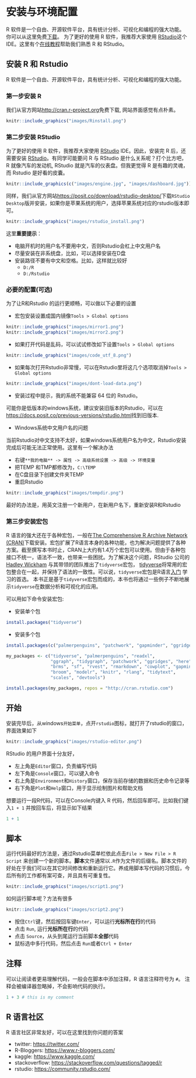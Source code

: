# 安装与环境配置 {#baseR-install}


R 软件是一个自由、开源软件平台，具有统计分析、可视化和编程的强大功能。
你可以从这里免费[下载](https://cloud.r-project.org)。 为了更好的使用 R 软件，我推荐大家使用 [RStudio](https://www.rstudio.com/products/rstudio)这个 IDE。这里有个[在线教程](https://www.rstudio.com/online-learning/)帮助我们熟悉 R 和 RStudio。





## 安装 R 和 Rstudio

R 软件是一个自由、开源软件平台，具有统计分析、可视化和编程的强大功能。


### 第一步安装 R

我们从官方网站[http://cran.r-project.org](https://cloud.r-project.org)免费下载, 网站界面感觉有点朴素。


```r
knitr::include_graphics("images/Rinstall.png")
```



### 第二步安装 RStudio

为了更好的使用 R 软件，我推荐大家使用 [RStudio](https://posit.co/download/rstudio-desktop/) IDE。因此，安装完 R 后，还需要安装 [RStudio](https://posit.co/download/rstudio-desktop/)。有同学可能要问 R 与 RStudio 是什么关系呢？打个比方吧，R 就像汽车的发动机, RStudio 就是汽车的仪表盘。但我更觉得 R 是有趣的灵魂，而 Rstudio 是好看的皮囊。

```r
knitr::include_graphics(c("images/engine.jpg", "images/dashboard.jpg"))
```


同样，我们从官方网站[https://posit.co/download/rstudio-desktop/](https://posit.co/download/rstudio-desktop/)下载`RStudio Desktop`版并安装，如果你是苹果系统的用户，选择苹果系统对应的rstudio版本即可。

```r
knitr::include_graphics("images/rstudio_install.png")
```


::: {.rmdnote}
这里**重要提示**：

- 电脑开机时的用户名不要用中文，否则Rstudio会杠上中文用户名
- 尽量安装在非系统盘，比如，可以选择安装在D盘
- 安装路径不要有中文和空格。比如，这样就比较好
   - `D:/R`
   - `D:/Rstudio`

:::





### 必要的配置(可选)

为了让R和Rstudio 的运行更顺畅，可以做以下必要的设置

- 宏包安装设置成国内镜像`Tools > Global options`

```r
knitr::include_graphics("images/mirror1.png")
knitr::include_graphics("images/mirror2.png")
```

- 如果打开代码是乱码，可以试试修改如下设置`Tools > Global options`

```r
knitr::include_graphics("images/code_utf_8.png")
```

- 如果每次打开Rstudio非常慢，可以在Rstudio里将这几个选项取消掉`Tools > Global options`
```r
knitr::include_graphics("images/dont-load-data.png")
```

- 安装过程中提示，我的系统不能兼容 64 位的 Rstudio。

可能你是低版本的windows系统，建议安装旧版本的Rstudio，可以在[https://docs.posit.co/previous-versions/rstudio.html](https://rstudio.com/products/rstudio/older-versions/)找到旧版本.

- Windows系统中文用户名的问题

::: {.rmdnote}

当前Rstudio对中文支持不太好，如果windows系统用户名为中文，Rstudio安装完成后可能无法正常使用。这里有一个解决办法

- 右键`**我的电脑** -> 属性 -> 高级系统设置 -> 高级 -> 环境变量`
- 把TEMP 和TMP都修改为，`C:\TEMP`
- 在C盘目录下创建文件夹TEMP
- 重启Rstudio 

:::

```r
knitr::include_graphics("images/tempdir.png")
```

最好的办法是，用英文注册一个新用户，在新用户名下，重新安装R和Rstudio

### 第三步安装宏包

R 语言的强大还在于各种宏包，一般在[The Comprehensive R Archive Network (CRAN)](https://cran.r-project.org)下载安装。宏包扩展了R语言本身的各种功能，也为解决问题提供了各种方案。截至撰写本书时止，CRAN上大约有1.4万个宏包可以使用。但由于各种包接口不统一，语法不一致，也带来一些困扰。为了解决这个问题，RStudio 公司的[Hadley Wickham](http://hadley.nz) 与其带领的团队推出了`tidyverse`宏包， [tidyverse](https://www.tidyverse.org)将常用的宏包整合在一起，并保持了语法的一致性。可以说，`tidyverse`宏包是R语言[入门](http://varianceexplained.org/r/teach-tidyverse/) 学习的首选。
本书正是基于`tidyverse`宏包而成的，本书也将通过一些例子不断地展示`tidyverse`在数据分析和可视化的应用。

可以用如下命令安装宏包:

- 安装单个包
```r
install.packages("tidyverse")
```

- 安装多个包
```r
install.packages(c("palmerpenguins", "patchwork", "gapminder", "ggridges", "readxl"))
```


```r
my_packages <- c("tidyverse", "palmerpenguins", "readxl",
                 "ggraph", "tidygraph", "patchwork", "ggridges", "here", 
                 "brms", "sf", "rvest", "rmarkdown", "cowplot", "gapminder",
                 "broom", "modelr", "knitr", "rlang", "tidytext",  
                 "scales", "devtools")

install.packages(my_packages, repos = "http://cran.rstudio.com")
```





## 开始 

安装完毕后，从windows`开始菜单`，点开`rstudio`图标，就打开了rstudio的窗口，界面效果如下

```r
knitr::include_graphics("images/rstudio-editor.png")
```



RStudio 的用户界面十分友好，

- 左上角是`Editor`窗口，负责编写代码
- 左下角是`Console`窗口，可以键入命令
- 右上角是`Environment`和`History`窗口，保存当前存储的数据和历史命令记录等
- 右下角是`Plot`和`Help`窗口，用于显示绘制图片和帮助文档

想要运行一段R代码，可以在Console内键入 R 代码，然后回车即可。比如我们键入`1 + 1` 并按回车后，将显示如下结果
```r
1 + 1
```




## 脚本

运行代码最好的方法是，通过Rstudio菜单栏依此点击`File > New File > R Script` 来创建一个新的脚本。**脚本**文件通常以`.R`作为文件的后缀名。脚本文件的好处在于我们可以在其它时间修改和重新运行它。养成用脚本写代码的习惯后，今后所有的工作都有案可查，并且具有可重复性。

```r
knitr::include_graphics("images/script1.png")
```


如何运行脚本呢？方法有很多

  
```r
knitr::include_graphics("images/script2.png")
```

- 按住`Ctrl`键，然后按回车键`Enter`，可以运行**光标所在行**的代码
- 点击 `Run`, 运行**光标所在行**的代码
- 点击 `Source`，从头到尾运行当前脚本**全部**代码
- 鼠标选中多行代码，然后点击 `Run`或者`Ctrl + Enter`


## 注释

可以让阅读者更易理解代码，一般会在脚本中添加注释，R 语言注释符号为 `#`。 注释会被编译器忽略掉，不会影响代码的执行。

```r
1 + 3 # this is my comment
```

## R 语言社区

R 语言社区非常友好，可以在这里找到你问题的答案

  - twitter: <https://twitter.com/>
  - R-Bloggers: <https://www.r-bloggers.com/>
  - kaggle: <https://www.kaggle.com/>
  - stackoverflow: <https://stackoverflow.com/questions/tagged/r>
  - rstudio: <https://community.rstudio.com/>
  

